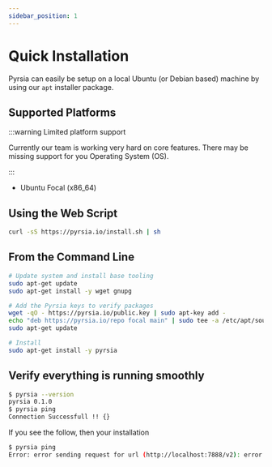 ```yaml
---
sidebar_position: 1
---
```


# Quick Installation

Pyrsia can easily be setup on a local Ubuntu (or Debian based) machine by using our `apt` installer package.

## Supported Platforms

:::warning Limited platform support

Currently our team is working very hard on core features. There may be missing support for you Operating System (OS).

:::

- Ubuntu Focal (x86_64)

## Using the Web Script

```sh
curl -sS https://pyrsia.io/install.sh | sh
```

## From the Command Line

```sh
# Update system and install base tooling
sudo apt-get update
sudo apt-get install -y wget gnupg

# Add the Pyrsia keys to verify packages
wget -qO - https://pyrsia.io/public.key | sudo apt-key add -
echo "deb https://pyrsia.io/repo focal main" | sudo tee -a /etc/apt/sources.list > /dev/null
sudo apt-get update

# Install
sudo apt-get install -y pyrsia
```

## Verify everything is running smoothly

```sh
$ pyrsia --version
pyrsia 0.1.0
$ pyrsia ping
Connection Successfull !! {}
```

If you see the follow, then your installation

```sh
$ pyrsia ping
Error: error sending request for url (http://localhost:7888/v2): error trying to connect: tcp connect error: Connection refused (os error 111)
```
